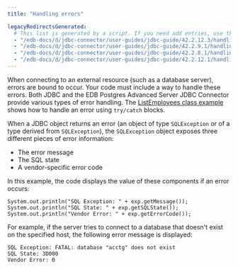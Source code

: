 ```yaml
---
title: "Handling errors"

legacyRedirectsGenerated:
  # This list is generated by a script. If you need add entries, use the `legacyRedirects` key.
  - "/edb-docs/d/jdbc-connector/user-guides/jdbc-guide/42.2.12.3/handling_errors.html"
  - "/edb-docs/d/jdbc-connector/user-guides/jdbc-guide/42.2.9.1/handling_errors.html"
  - "/edb-docs/d/jdbc-connector/user-guides/jdbc-guide/42.2.8.1/handling_errors.html"
  - "/edb-docs/d/jdbc-connector/user-guides/jdbc-guide/42.2.12.1/handling_errors.html"
---
```


<div id="handling_errors" class="registered_link"></div>

When connecting to an external resource (such as a database server), errors are bound to occur. Your code must include a way to handle these errors. Both JDBC and the EDB Postgres Advanced Server JDBC Connector provide various types of error handling. The [ListEmployees class example](./#using_the_advanced_server_jdbc_connector_with_java_applications) shows how to handle an error using `try/catch` blocks.

When a JDBC object returns an error (an object of type `SQLException` or of a type derived from `SQLException`), the `SQLException` object exposes three different pieces of error information:

-   The error message
-   The SQL state
-   A vendor-specific error code

In this example, the code displays the value of these components if an error occurs:

```text
System.out.println("SQL Exception: " + exp.getMessage());
System.out.println("SQL State: " + exp.getSQLState());
System.out.println("Vendor Error: " + exp.getErrorCode());
```

For example, if the server tries to connect to a database that doesn't exist on the specified host, the following error message is displayed:

```text
SQL Exception: FATAL: database "acctg" does not exist
SQL State: 3D000
Vendor Error: 0
```
